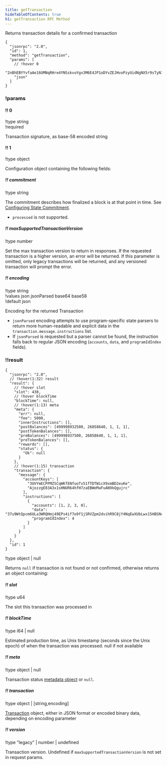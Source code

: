 ```yaml
---
title: getTransaction
hideTableOfContents: true
h1: getTransaction RPC Method
---
```


Returns transaction details for a confirmed transaction

<APIMethod>

```jsonc !!request curl
{
  "jsonrpc": "2.0",
  "id": 1,
  "method": "getTransaction",
  "params": [
    // !hover 0
    "2nBhEBYYvfaAe16UMNqRHre4YNSskvuYgx3M6E4JP1oDYvZEJHvoPzyUidNgNX5r9sTyN1J9UxtbCXy2rqYcuyuv",
    "json"
  ]
}
```

### !params

#### !! 0

!type string  
!required

Transaction signature, as base-58 encoded string

#### !! 1

!type object

Configuration object containing the following fields:

##### !! commitment

!type string

The commitment describes how finalized a block is at that point in time. See
[Configuring State Commitment](/docs/rpc#configuring-state-commitment).

- `processed` is not supported.

##### !! maxSupportedTransactionVersion

!type number

Set the max transaction version to return in responses. If the requested
transaction is a higher version, an error will be returned. If this parameter is
omitted, only legacy transactions will be returned, and any versioned
transaction will prompt the error.

##### !! encoding

!type string  
!values json jsonParsed base64 base58  
!default json

Encoding for the returned Transaction

- `jsonParsed` encoding attempts to use program-specific state parsers to return
  more human-readable and explicit data in the
  `transaction.message.instructions` list.
- If `jsonParsed` is requested but a parser cannot be found, the instruction
  falls back to regular JSON encoding (`accounts`, `data`, and `programIdIndex`
  fields).

### !!result

```jsonc !response
{
  "jsonrpc": "2.0",
  // !hover(1:32) result
  "result": {
    // !hover slot
    "slot": 430,
    // !hover blockTime
    "blockTime": null,
    // !hover(1:13) meta
    "meta": {
      "err": null,
      "fee": 5000,
      "innerInstructions": [],
      "postBalances": [499998932500, 26858640, 1, 1, 1],
      "postTokenBalances": [],
      "preBalances": [499998937500, 26858640, 1, 1, 1],
      "preTokenBalances": [],
      "rewards": [],
      "status": {
        "Ok": null
      }
    },
    // !hover(1:15) transaction
    "transaction": {
      "message": {
        "accountKeys": [
          "3UVYmECPPMZSCqWKfENfuoTv51fTDTWicX9xmBD2euKe",
          "AjozzgE83A3x1sHNUR64hfH7zaEBWeMaFuAN9kQgujrc"
        ],
        "instructions": [
          {
            "accounts": [1, 2, 3, 0],
            "data": "37u9WtQpcm6ULa3WRQHmj49EPs4if7o9f1jSRVZpm2dvihR9C8jY4NqEwXUbLwx15HBSNcP1",
            "programIdIndex": 4
          }
        ]
      }
    }
  },
  "id": 1
}
```

!type object | null

Returns `null` if transaction is not found or not confirmed, otherwise returns
an object containing:

##### !! slot

!type u64

The slot this transaction was processed in

##### !! blockTime

!type i64 | null

Estimated production time, as Unix timestamp (seconds since the Unix epoch) of
when the transaction was processed. null if not available

##### !! meta

!type object | null

Transaction status
[metadata object](/docs/rpc/json-structures#transaction-status-metadata) or
`null`.

##### !! transaction

!type object | [string,encoding]

[Transaction](/docs/rpc/json-structures#transactions) object, either in JSON
format or encoded binary data, depending on encoding parameter

##### !! version

!type "legacy" | number | undefined

Transaction version. Undefined if `maxSupportedTransactionVersion` is not set in
request params.

</APIMethod>
